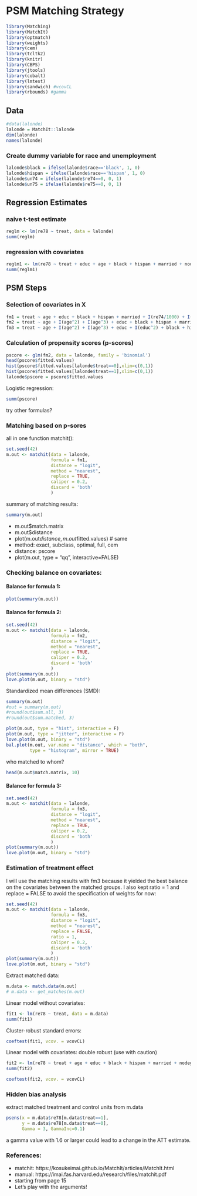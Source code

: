 # PSM Matching Strategy

```r
library(Matching)
library(MatchIt)
library(optmatch)
library(weights)
library(cem)
library(tcltk2)
library(knitr)
library(CBPS)
library(jtools)
library(cobalt)
library(lmtest)
library(sandwich) #vcovCL
library(rbounds) #gamma
```

## Data

```r
#data(lalonde)
lalonde = MatchIt::lalonde
dim(lalonde)
names(lalonde)
```

### Create dummy variable for race and unemployment

```r
lalonde$black = ifelse(lalonde$race=='black', 1, 0)
lalonde$hispan = ifelse(lalonde$race=='hispan', 1, 0)
lalonde$un74 = ifelse(lalonde$re74==0, 0, 1)
lalonde$un75 = ifelse(lalonde$re75==0, 0, 1)
```

## Regression Estimates
### naive t-test estimate 

```r
reglm <- lm(re78 ~ treat, data = lalonde)
summ(reglm)
```

### regression with covariates 
```r
reglm1 <- lm(re78 ~ treat + educ + age + black + hispan + married + nodegree + un74 + un75 + re74 + re75, data = lalonde)
summ(reglm1)
```


## PSM Steps

### Selection of covariates in X

```r
fm1 = treat ~ age + educ + black + hispan + married + I(re74/1000) + I(re75/1000)
fm2 = treat ~ age + I(age^2) + I(age^3) + educ + black + hispan + married + I(re74/1000) + I(re75/1000)
fm3 = treat ~ age + I(age^2) + I(age^3) + educ + I(educ^2) + black + hispan + married + I(re74/1000) + I(re75/1000)
```

### Calculation of propensity scores (p-scores)
```r
pscore <- glm(fm2, data = lalonde, family = 'binomial')
head(pscore$fitted.values)
hist(pscore$fitted.values[lalonde$treat==0],xlim=c(0,1))
hist(pscore$fitted.values[lalonde$treat==1],xlim=c(0,1))
lalonde$pscore = pscore$fitted.values
```

Logistic regression:

```r
summ(pscore)
```

try other formulas?



### Matching based on p-sores

all in one function matchit():

```r
set.seed(42)
m.out <- matchit(data = lalonde,
                 formula = fm1,
                 distance = "logit",
                 method = "nearest",
                 replace = TRUE,
                 caliper = 0.2, 
                 discard = 'both'
                 )
```

summary of matching results:

```r
summary(m.out)
```

* m.out$match.matrix
* m.out$distance
* plot(m.out$distance, m.out$fitted.values) # same 
* method: exact, subclass, optimal, full, cem
* distance: pscore
* plot(m.out, type = "qq", interactive=FALSE)

### Checking balance on covariates:

#### Balance for formula 1: 

```r
plot(summary(m.out))
```


#### Balance for formula 2: 

```r
set.seed(42)
m.out <- matchit(data = lalonde,
                 formula = fm2,
                 distance = "logit",
                 method = "nearest",
                 replace = TRUE,
                 caliper = 0.2, 
                 discard = 'both'
                 )
plot(summary(m.out))
love.plot(m.out, binary = "std")
```

Standardized mean differences (SMD): 

```r
summary(m.out)
#out = summary(m.out)
#round(out$sum.all, 3)
#round(out$sum.matched, 3)
```

```r
plot(m.out, type = "hist", interactive = F)
plot(m.out, type = "jitter", interactive = F)
love.plot(m.out, binary = "std")
bal.plot(m.out, var.name = "distance", which = "both",
         type = "histogram", mirror = TRUE)
```

who matched to whom?

```r
head(m.out$match.matrix, 10)
```


#### Balance for formula 3: 

```r
set.seed(42)
m.out <- matchit(data = lalonde,
                 formula = fm3,
                 distance = "logit",
                 method = "nearest",
                 replace = TRUE,
                 caliper = 0.2, 
                 discard = 'both'
                 )
plot(summary(m.out))
love.plot(m.out, binary = "std")
```

### Estimation of treatment effect

I will use the matching results with fm3 because it yielded the best balance on the covariates between the matched groups. I also kept ratio = 1 and replace = FALSE to avoid the specification of weights for now: 

```r
set.seed(42)
m.out <- matchit(data = lalonde,
                 formula = fm3,
                 distance = "logit",
                 method = "nearest",
                 replace = FALSE,
                 ratio = 1, 
                 caliper = 0.2, 
                 discard = 'both'
                 )
plot(summary(m.out))
love.plot(m.out, binary = "std")
```

Extract matched data: 

```r
m.data <- match.data(m.out)
# m.data <- get_matches(m.out)
```

Linear model without covariates:

```r
fit1 <- lm(re78 ~ treat, data = m.data)
summ(fit1)
```

Cluster-robust standard errors:

```r
coeftest(fit1, vcov. = vcovCL)
```

Linear model with covariates: double robust (use with caution)

```r
fit2 <- lm(re78 ~ treat + age + educ + black + hispan + married + nodegree + un74 + un75 + re74 + re75, data = m.data)
summ(fit2)
```

```r
coeftest(fit2, vcov. = vcovCL)
```

### Hidden bias analysis

extract matched treatment and control units from m.data

```r
psens(x = m.data$re78[m.data$treat==1], 
      y = m.data$re78[m.data$treat==0], 
      Gamma = 3, GammaInc=0.1)
```

a gamma value with 1.6 or larger could lead to a change in the ATT estimate.




### References:

* matchit: https://kosukeimai.github.io/MatchIt/articles/MatchIt.html
* manual: https://imai.fas.harvard.edu/research/files/matchit.pdf
* starting from page 15
* Let's play with the arguments! 

